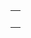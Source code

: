 <includeonly><table class="navbox collapsible collapsed nowraplinks">
<tr><th>{{Tnavbar-collapsible|停站路線列表|鐵路路線h}}</th></tr>
<tr><td style="padding:0px; font-size:111%;"></includeonly><noinclude>
{{Documentation}}</noinclude>